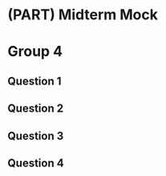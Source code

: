 # (PART) Midterm Mock {.unnumbered}

# Group 4

## Question 1 {.unnumbered}

## Question 2 {.unnumbered}

## Question 3 {.unnumbered}

## Question 4 {.unnumbered}